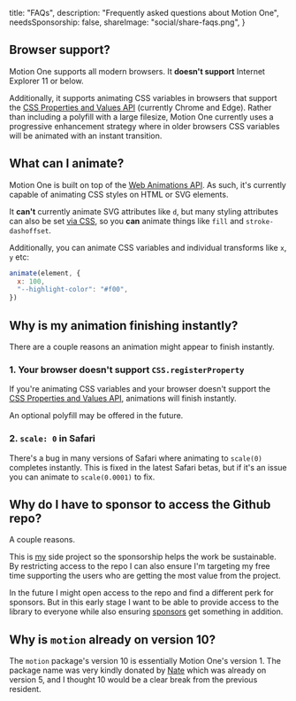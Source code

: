 
  title: "FAQs",
  description: "Frequently asked questions about Motion One",
  needsSponsorship: false,
  shareImage: "social/share-faqs.png",
}

## Browser support?

Motion One supports all modern browsers. It **doesn't support** Internet Explorer 11 or below.

Additionally, it supports animating CSS variables in browsers that support the [CSS Properties and Values API](https://developer.mozilla.org/en-US/docs/Web/API/CSS_Properties_and_Values_API) (currently Chrome and Edge). Rather than including a polyfill with a large filesize, Motion One currently uses a progressive enhancement strategy where in older browsers CSS variables will be animated with an instant transition.

## What can I animate?

Motion One is built on top of the [Web Animations API](https://developer.mozilla.org/en-US/docs/Web/API/Web_Animations_API). As such, it's currently capable of animating CSS styles on HTML or SVG elements.

It **can't** currently animate SVG attributes like `d`, but many styling attributes can also be set [via CSS](https://css-tricks.com/svg-properties-and-css/#svg-css-properties), so you **can** animate things like `fill` and `stroke-dashoffset`.

Additionally, you can animate CSS variables and individual transforms like `x`, `y` etc:

```javascript
animate(element, {
  x: 100,
  "--highlight-color": "#f00",
})
```

## Why is my animation finishing instantly?

There are a couple reasons an animation might appear to finish instantly.

### 1. Your browser doesn't support `CSS.registerProperty`

If you're animating CSS variables and your browser doesn't support the [CSS Properties and Values API](https://developer.mozilla.org/en-US/docs/Web/API/CSS_Properties_and_Values_API), animations will finish instantly.

An optional polyfill may be offered in the future.

### 2. `scale: 0` in Safari

There's a bug in many versions of Safari where animating to `scale(0)` completes instantly. This is fixed in the latest Safari betas, but if it's an issue you can animate to `scale(0.0001)` to fix.

## Why do I have to sponsor to access the Github repo?

A couple reasons.

This is [my](https://twitter.com/mattgperry) side project so the sponsorship helps the work be sustainable. By restricting access to the repo I can also ensure I'm targeting my free time supporting the users who are getting the most value from the project.

In the future I might open access to the repo and find a different perk for sponsors. But in this early stage I want to be able to provide access to the library to everyone while also ensuring [sponsors](https://github.com/sponsors/mattgperry) get something in addition.

## Why is `motion` already on version 10?

The `motion` package's version 10 is essentially Motion One's version 1. The package name was very kindly donated by [Nate](https://twitter.com/natebirdman) which was already on version 5, and I thought 10 would be a clear break from the previous resident.
